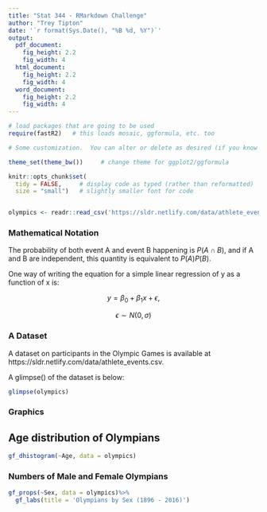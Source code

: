 ```yaml
---
title: "Stat 344 - RMarkdown Challenge"
author: "Trey Tipton"
date: '`r format(Sys.Date(), "%B %d, %Y")`'
output: 
  pdf_document:
    fig_height: 2.2
    fig_width: 4
  html_document:
    fig_height: 2.2
    fig_width: 4
  word_document:
    fig_height: 2.2
    fig_width: 4
---
```


```r
# load packages that are going to be used
require(fastR2)   # this loads mosaic, ggformula, etc. too

# Some customization.  You can alter or delete as desired (if you know what you are doing).

theme_set(theme_bw())     # change theme for ggplot2/ggformula

knitr::opts_chunk$set(
  tidy = FALSE,     # display code as typed (rather than reformatted)
  size = "small")   # slightly smaller font for code


olympics <- readr::read_csv('https://sldr.netlify.com/data/athlete_events.csv')

```


<!-- Some macros to make mathematics easier -->

\newcommand{\Prob}{\mathrm{P}}
\newcommand{\intersect}{\;\cap\;}
\newcommand{\union}{\operatorname{\cup}}
\newcommand{\E}{\operatorname{E}}
\newcommand{\Var}{\operatorname{Var}}
\newcommand{\SD}{\operatorname{SD}}

<!-- Put your work below here.  Put text in text chunks, code in R chunks. -->

### Mathematical Notation
The probability of both event A and event B happening is $P(A \cap B)$, and if A and B are independent, this quantity is equivalent to $P(A)P(B)$.

One way of writing the equation for a simple linear regression of y as a function of x is:

$$y = \beta_0 + \beta_1 x + \epsilon,$$

$$\epsilon \sim N(0,\sigma)$$

### A Dataset

A dataset on participants in the Olympic Games is available at https://sldr.netlify.com/data/athlete_events.csv.

A glimpse() of the dataset is below:
```r
glimpse(olympics)
```

### Graphics
## Age distribution of Olympians
```r
gf_dhistogram(~Age, data = olympics)
```

### Numbers of Male and Female Olympians
```r
gf_props(~Sex, data = olympics)%>%
  gf_labs(title = 'Olympians by Sex (1896 - 2016)')
```


  
